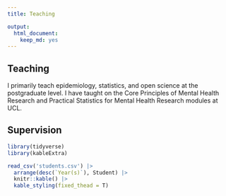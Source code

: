 ```yaml
---
title: Teaching

output:
  html_document:
    keep_md: yes
---
```

## Teaching
I primarily teach epidemiology, statistics, and open science at the postgraduate level. I have taught on the Core Principles of Mental Health Research and Practical Statistics for Mental Health Research modules at UCL.

## Supervision
```r
library(tidyverse)
library(kableExtra)

read_csv('students.csv') |> 
  arrange(desc(`Year(s)`), Student) |> 
  knitr::kable() |> 
  kable_styling(fixed_thead = T)
```
